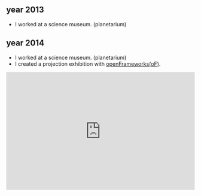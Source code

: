 

## year 2013

- I worked at a science museum. (planetarium)

## year 2014

- I worked at a science museum. (planetarium)
- I created a projection exhibition with [openFrameworks(oF)](https://openframeworks.cc).

<iframe
  width="100%"
  height="315"
  src="https://www.youtube.com/embed/kZomOjGT5uI"
  frameBorder="0"
  allow="accelerometer; autoplay; encrypted-media; gyroscope; picture-in-picture"
  allowFullScreen
/>

## year 2015

- I worked at a science museum. (planetarium)
- I created domemaster movies with [openFrameworks(oF)](https://openframeworks.cc).

<iframe
  width="100%"
  height="315"
  src="https://www.youtube.com/embed/Heynd3t--Jo"
  frameBorder="0"
  allow="accelerometer; autoplay; encrypted-media; gyroscope; picture-in-picture"
  allowFullScreen
/>

music by [Chouchou](https://chouchou.cc/)

## year 2016

- I worked at a science museum. (planetarium)
- I planed a programming lecture for children. it is used Digispark.)

## year 2017 ~

- I worked at a company located in Tokyo.
  - Python, Django

## year 2020

- I worked at a compay located in Tokyo.
  - Something

## year 2020 ~

- I'm working as a freelance.

  <>
    <MDXProvider components={components}>
      <MainLayout>
        <PageHeader title="Jobs" />
        <PageContent>{children}</PageContent>
      </MainLayout>
    </MDXProvider>
  </>
);
